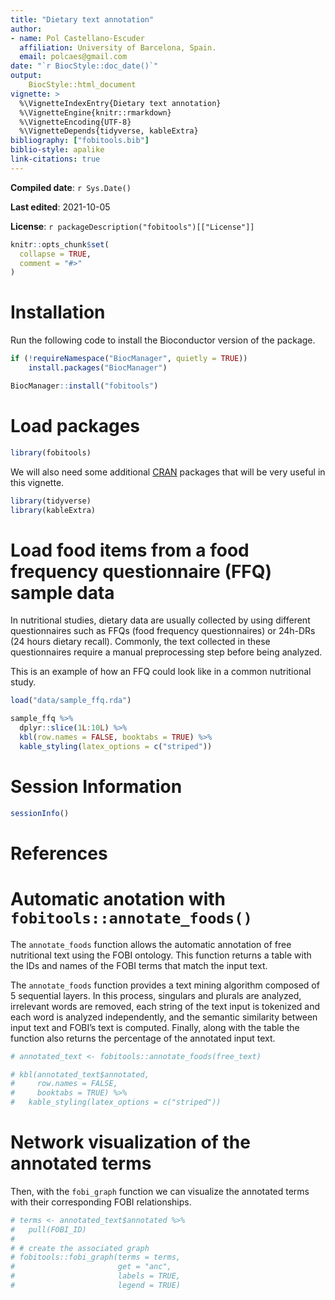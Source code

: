 ```yaml
---
title: "Dietary text annotation"
author: 
- name: Pol Castellano-Escuder
  affiliation: University of Barcelona, Spain.
  email: polcaes@gmail.com
date: "`r BiocStyle::doc_date()`"
output: 
    BiocStyle::html_document
vignette: >
  %\VignetteIndexEntry{Dietary text annotation}
  %\VignetteEngine{knitr::rmarkdown}
  %\VignetteEncoding{UTF-8}
  %\VignetteDepends{tidyverse, kableExtra}
bibliography: ["fobitools.bib"]
biblio-style: apalike
link-citations: true
---
```


**Compiled date**: `r Sys.Date()`

**Last edited**: 2021-10-05

**License**: `r packageDescription("fobitools")[["License"]]`

```r
knitr::opts_chunk$set(
  collapse = TRUE,
  comment = "#>"
)
```

# Installation

Run the following code to install the Bioconductor version of the package.        

```r
if (!requireNamespace("BiocManager", quietly = TRUE))
    install.packages("BiocManager")

BiocManager::install("fobitools")
```

# Load packages 

```r
library(fobitools)
```

We will also need some additional [CRAN](https://cran.r-project.org) packages that will be very useful in this vignette.

```r
library(tidyverse)
library(kableExtra)
```

# Load food items from a food frequency questionnaire (FFQ) sample data 

In nutritional studies, dietary data are usually collected by using different questionnaires such as FFQs (food frequency questionnaires) or 24h-DRs (24 hours dietary recall). Commonly, the text collected in these questionnaires require a manual preprocessing step before being analyzed.        

This is an example of how an FFQ could look like in a common nutritional study.     

```r
load("data/sample_ffq.rda")

sample_ffq %>%
  dplyr::slice(1L:10L) %>%
  kbl(row.names = FALSE, booktabs = TRUE) %>%
  kable_styling(latex_options = c("striped"))
```

<!-- CONTENT -->

# Session Information

```r
sessionInfo()
```

# References

<!-- END -->


# Automatic anotation with `fobitools::annotate_foods()`

The `annotate_foods` function allows the automatic annotation of free nutritional text using the FOBI ontology. This function returns a table with the IDs and names of the FOBI terms that match the input text.       

The `annotate_foods` function provides a text mining algorithm composed of 5 sequential layers. In this process, singulars and plurals are analyzed, irrelevant words are removed, each string of the text input is tokenized and each word is analyzed independently, and the semantic similarity between input text and FOBI's text is computed. Finally, along with the table the function also returns the percentage of the annotated input text.     

```r
# annotated_text <- fobitools::annotate_foods(free_text)
```

```r
# kbl(annotated_text$annotated, 
#     row.names = FALSE,
#     booktabs = TRUE) %>%
#   kable_styling(latex_options = c("striped"))
```

# Network visualization of the annotated terms

Then, with the `fobi_graph` function we can visualize the annotated terms with their corresponding FOBI relationships.        

```r
# terms <- annotated_text$annotated %>% 
#   pull(FOBI_ID)
# 
# # create the associated graph
# fobitools::fobi_graph(terms = terms, 
#                       get = "anc",
#                       labels = TRUE,
#                       legend = TRUE)
```

